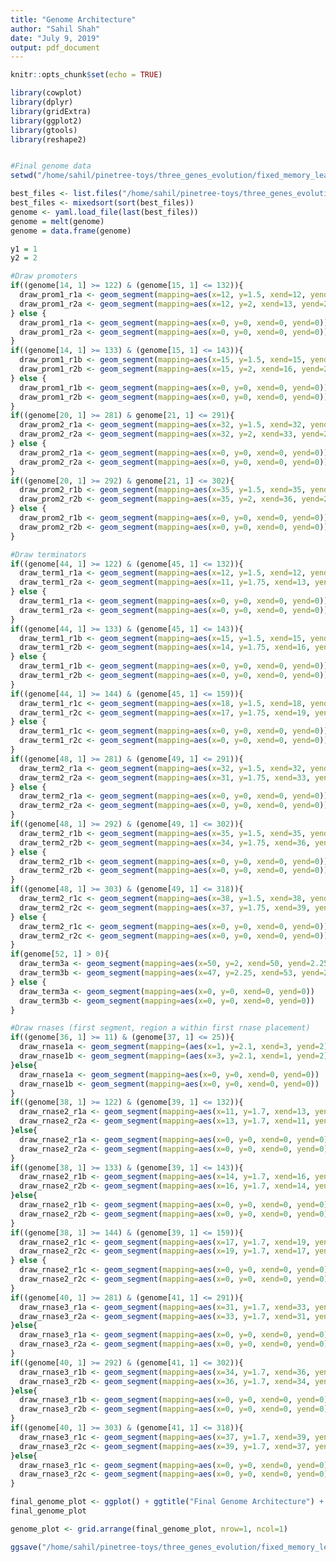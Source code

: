 ```yaml
---
title: "Genome Architecture"
author: "Sahil Shah"
date: "July 9, 2019"
output: pdf_document
---
```


```r
knitr::opts_chunk$set(echo = TRUE)

library(cowplot)
library(dplyr)
library(gridExtra)
library(ggplot2)
library(gtools)
library(reshape2)


#Final genome data
setwd("/home/sahil/pinetree-toys/three_genes_evolution/fixed_memory_leak/")

best_files <- list.files("/home/sahil/pinetree-toys/three_genes_evolution/fixed_memory_leak/", pattern="genome_tracker_")
best_files <- mixedsort(sort(best_files))
genome <- yaml.load_file(last(best_files))
genome = melt(genome)
genome = data.frame(genome)

y1 = 1
y2 = 2

#Draw promoters
if((genome[14, 1] >= 122) & (genome[15, 1] <= 132)){
  draw_prom1_r1a <- geom_segment(mapping=aes(x=12, y=1.5, xend=12, yend=2))
  draw_prom1_r2a <- geom_segment(mapping=aes(x=12, y=2, xend=13, yend=2), arrow = arrow(length = unit(0.5, "cm")))
} else {
  draw_prom1_r1a <- geom_segment(mapping=aes(x=0, y=0, xend=0, yend=0))
  draw_prom1_r2a <- geom_segment(mapping=aes(x=0, y=0, xend=0, yend=0))
}
if((genome[14, 1] >= 133) & (genome[15, 1] <= 143)){
  draw_prom1_r1b <- geom_segment(mapping=aes(x=15, y=1.5, xend=15, yend=2))
  draw_prom1_r2b <- geom_segment(mapping=aes(x=15, y=2, xend=16, yend=2), arrow = arrow(length = unit(0.5, "cm")))
} else {
  draw_prom1_r1b <- geom_segment(mapping=aes(x=0, y=0, xend=0, yend=0))
  draw_prom1_r2b <- geom_segment(mapping=aes(x=0, y=0, xend=0, yend=0))
}
if((genome[20, 1] >= 281) & genome[21, 1] <= 291){
  draw_prom2_r1a <- geom_segment(mapping=aes(x=32, y=1.5, xend=32, yend=2))
  draw_prom2_r2a <- geom_segment(mapping=aes(x=32, y=2, xend=33, yend=2), arrow = arrow(length = unit(0.5, "cm")))
} else {
  draw_prom2_r1a <- geom_segment(mapping=aes(x=0, y=0, xend=0, yend=0))
  draw_prom2_r2a <- geom_segment(mapping=aes(x=0, y=0, xend=0, yend=0))
}
if((genome[20, 1] >= 292) & genome[21, 1] <= 302){
  draw_prom2_r1b <- geom_segment(mapping=aes(x=35, y=1.5, xend=35, yend=2))
  draw_prom2_r2b <- geom_segment(mapping=aes(x=35, y=2, xend=36, yend=2), arrow = arrow(length = unit(0.5, "cm")))
} else {
  draw_prom2_r1b <- geom_segment(mapping=aes(x=0, y=0, xend=0, yend=0))
  draw_prom2_r2b <- geom_segment(mapping=aes(x=0, y=0, xend=0, yend=0))
}

#Draw terminators
if((genome[44, 1] >= 122) & (genome[45, 1] <= 132)){
  draw_term1_r1a <- geom_segment(mapping=aes(x=12, y=1.5, xend=12, yend=1.75))
  draw_term1_r2a <- geom_segment(mapping=aes(x=11, y=1.75, xend=13, yend=1.75))
} else {
  draw_term1_r1a <- geom_segment(mapping=aes(x=0, y=0, xend=0, yend=0))
  draw_term1_r2a <- geom_segment(mapping=aes(x=0, y=0, xend=0, yend=0))
}
if((genome[44, 1] >= 133) & (genome[45, 1] <= 143)){
  draw_term1_r1b <- geom_segment(mapping=aes(x=15, y=1.5, xend=15, yend=1.75))
  draw_term1_r2b <- geom_segment(mapping=aes(x=14, y=1.75, xend=16, yend=1.75))
} else {
  draw_term1_r1b <- geom_segment(mapping=aes(x=0, y=0, xend=0, yend=0))
  draw_term1_r2b <- geom_segment(mapping=aes(x=0, y=0, xend=0, yend=0))
}
if((genome[44, 1] >= 144) & (genome[45, 1] <= 159)){
  draw_term1_r1c <- geom_segment(mapping=aes(x=18, y=1.5, xend=18, yend=1.75))
  draw_term1_r2c <- geom_segment(mapping=aes(x=17, y=1.75, xend=19, yend=1.75))
} else {
  draw_term1_r1c <- geom_segment(mapping=aes(x=0, y=0, xend=0, yend=0))
  draw_term1_r2c <- geom_segment(mapping=aes(x=0, y=0, xend=0, yend=0))
}
if((genome[48, 1] >= 281) & (genome[49, 1] <= 291)){
  draw_term2_r1a <- geom_segment(mapping=aes(x=32, y=1.5, xend=32, yend=1.75))
  draw_term2_r2a <- geom_segment(mapping=aes(x=31, y=1.75, xend=33, yend=1.75))
} else {
  draw_term2_r1a <- geom_segment(mapping=aes(x=0, y=0, xend=0, yend=0))
  draw_term2_r2a <- geom_segment(mapping=aes(x=0, y=0, xend=0, yend=0))
}
if((genome[48, 1] >= 292) & (genome[49, 1] <= 302)){
  draw_term2_r1b <- geom_segment(mapping=aes(x=35, y=1.5, xend=35, yend=1.75))
  draw_term2_r2b <- geom_segment(mapping=aes(x=34, y=1.75, xend=36, yend=1.75))
} else {
  draw_term2_r1b <- geom_segment(mapping=aes(x=0, y=0, xend=0, yend=0))
  draw_term2_r2b <- geom_segment(mapping=aes(x=0, y=0, xend=0, yend=0))
}
if((genome[48, 1] >= 303) & (genome[49, 1] <= 318)){
  draw_term2_r1c <- geom_segment(mapping=aes(x=38, y=1.5, xend=38, yend=1.75))
  draw_term2_r2c <- geom_segment(mapping=aes(x=37, y=1.75, xend=39, yend=1.75))
} else {
  draw_term2_r1c <- geom_segment(mapping=aes(x=0, y=0, xend=0, yend=0))
  draw_term2_r2c <- geom_segment(mapping=aes(x=0, y=0, xend=0, yend=0))
}
if(genome[52, 1] > 0){
  draw_term3a <- geom_segment(mapping=aes(x=50, y=2, xend=50, yend=2.25))
  draw_term3b <- geom_segment(mapping=aes(x=47, y=2.25, xend=53, yend=2.25))
} else {
  draw_term3a <- geom_segment(mapping=aes(x=0, y=0, xend=0, yend=0))
  draw_term3b <- geom_segment(mapping=aes(x=0, y=0, xend=0, yend=0))
}

#Draw rnases (first segment, region a within first rnase placement)
if((genome[36, 1] >= 11) & (genome[37, 1] <= 25)){
  draw_rnase1a <- geom_segment(mapping=(aes(x=1, y=2.1, xend=3, yend=2)))
  draw_rnase1b <- geom_segment(mapping=(aes(x=3, y=2.1, xend=1, yend=2)))
}else{
  draw_rnase1a <- geom_segment(mapping=aes(x=0, y=0, xend=0, yend=0))
  draw_rnase1b <- geom_segment(mapping=aes(x=0, y=0, xend=0, yend=0))
}
if((genome[38, 1] >= 122) & (genome[39, 1] <= 132)){
  draw_rnase2_r1a <- geom_segment(mapping=aes(x=11, y=1.7, xend=13, yend=1.3))
  draw_rnase2_r2a <- geom_segment(mapping=aes(x=13, y=1.7, xend=11, yend=1.3))
}else{
  draw_rnase2_r1a <- geom_segment(mapping=aes(x=0, y=0, xend=0, yend=0))
  draw_rnase2_r2a <- geom_segment(mapping=aes(x=0, y=0, xend=0, yend=0))
}
if((genome[38, 1] >= 133) & (genome[39, 1] <= 143)){
  draw_rnase2_r1b <- geom_segment(mapping=aes(x=14, y=1.7, xend=16, yend=1.3))
  draw_rnase2_r2b <- geom_segment(mapping=aes(x=16, y=1.7, xend=14, yend=1.3))
}else{
  draw_rnase2_r1b <- geom_segment(mapping=aes(x=0, y=0, xend=0, yend=0))
  draw_rnase2_r2b <- geom_segment(mapping=aes(x=0, y=0, xend=0, yend=0))
}
if((genome[38, 1] >= 144) & (genome[39, 1] <= 159)){
  draw_rnase2_r1c <- geom_segment(mapping=aes(x=17, y=1.7, xend=19, yend=1.3))
  draw_rnase2_r2c <- geom_segment(mapping=aes(x=19, y=1.7, xend=17, yend=1.3))
} else {
  draw_rnase2_r1c <- geom_segment(mapping=aes(x=0, y=0, xend=0, yend=0))
  draw_rnase2_r2c <- geom_segment(mapping=aes(x=0, y=0, xend=0, yend=0))
}
if((genome[40, 1] >= 281) & (genome[41, 1] <= 291)){
  draw_rnase3_r1a <- geom_segment(mapping=aes(x=31, y=1.7, xend=33, yend=1.3))
  draw_rnase3_r2a <- geom_segment(mapping=aes(x=33, y=1.7, xend=31, yend=1.3))
}else{
  draw_rnase3_r1a <- geom_segment(mapping=aes(x=0, y=0, xend=0, yend=0))
  draw_rnase3_r2a <- geom_segment(mapping=aes(x=0, y=0, xend=0, yend=0))
}
if((genome[40, 1] >= 292) & (genome[41, 1] <= 302)){
  draw_rnase3_r1b <- geom_segment(mapping=aes(x=34, y=1.7, xend=36, yend=1.3))
  draw_rnase3_r2b <- geom_segment(mapping=aes(x=36, y=1.7, xend=34, yend=1.3))
}else{
  draw_rnase3_r1b <- geom_segment(mapping=aes(x=0, y=0, xend=0, yend=0))
  draw_rnase3_r2b <- geom_segment(mapping=aes(x=0, y=0, xend=0, yend=0))
}
if((genome[40, 1] >= 303) & (genome[41, 1] <= 318)){
  draw_rnase3_r1c <- geom_segment(mapping=aes(x=37, y=1.7, xend=39, yend=1.3))
  draw_rnase3_r2c <- geom_segment(mapping=aes(x=39, y=1.7, xend=37, yend=1.3))
}else{
  draw_rnase3_r1c <- geom_segment(mapping=aes(x=0, y=0, xend=0, yend=0))
  draw_rnase3_r2c <- geom_segment(mapping=aes(x=0, y=0, xend=0, yend=0))
}

final_genome_plot <- ggplot() + ggtitle("Final Genome Architecture") + theme(panel.grid.major = element_blank(), panel.grid.minor = element_blank(), panel.background = element_blank(), axis.line = element_line(colour = "black")) + geom_rect(data=genome, mapping=aes(xmin=1, xmax=10, ymin=y1, ymax=y2), fill="blue", alpha=0.5) + geom_rect(data=genome, mapping=aes(xmin=20, xmax=30, ymin=y1, ymax=y2), fill="red", alpha=0.5) + geom_rect(data=genome, mapping=aes(xmin=40, xmax=50, ymin=y1, ymax=y2), fill="yellow", alpha=0.5) + geom_segment(mapping=aes(x=1, y=2, xend=1, yend=2.5), col="black") + geom_segment(mapping=aes(x=30, y=1.5, xend=40, yend=1.5)) + geom_segment(mapping=aes(x=10, y=1.5, xend=20, yend=1.5), color="black") + geom_segment(mapping=aes(x=1, y=2.5, xend=3, yend=2.5), color="black", arrow = arrow(length = unit(0.5, "cm"))) + draw_prom1_r1a + draw_prom1_r2a + draw_prom1_r1b + draw_prom1_r2b + draw_prom2_r1a + draw_prom2_r2a + draw_prom2_r1b + draw_prom2_r2b + draw_term1_r1a + draw_term1_r2a + draw_term1_r1b + draw_term1_r2b + draw_term1_r1c + draw_term1_r2c + draw_term2_r1a + draw_term2_r2a + draw_term2_r1b + draw_term2_r2b + draw_term2_r1c + draw_term2_r2c + draw_term3a + draw_term3b + draw_rnase1a + draw_rnase1b + draw_rnase2_r1a + draw_rnase2_r2a + draw_rnase2_r1b + draw_rnase2_r2b + draw_rnase2_r1c + draw_rnase2_r2c + draw_rnase3_r1a + draw_rnase3_r2a + draw_rnase3_r1b + draw_rnase3_r2b + draw_rnase3_r1c + draw_rnase3_r2c
final_genome_plot

genome_plot <- grid.arrange(final_genome_plot, nrow=1, ncol=1)

ggsave("/home/sahil/pinetree-toys/three_genes_evolution/fixed_memory_leak/genome_architecture.pdf", genome_plot, width=30, height=30, limitsize=FALSE)
```
